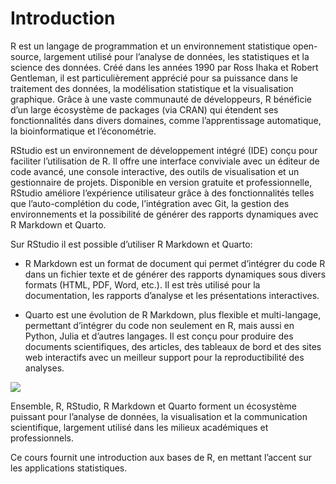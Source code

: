 # Introduction {.unnumbered}

R est un langage de programmation et un environnement statistique open-source, largement utilisé pour l'analyse de données, les statistiques et la science des données. Créé dans les années 1990 par Ross Ihaka et Robert Gentleman, il est particulièrement apprécié pour sa puissance dans le traitement des données, la modélisation statistique et la visualisation graphique. Grâce à une vaste communauté de développeurs, R bénéficie d'un large écosystème de packages (via CRAN) qui étendent ses fonctionnalités dans divers domaines, comme l’apprentissage automatique, la bioinformatique et l’économétrie.

RStudio est un environnement de développement intégré (IDE) conçu pour faciliter l’utilisation de R. Il offre une interface conviviale avec un éditeur de code avancé, une console interactive, des outils de visualisation et un gestionnaire de projets. Disponible en version gratuite et professionnelle, RStudio améliore l’expérience utilisateur grâce à des fonctionnalités telles que l’auto-complétion du code, l’intégration avec Git, la gestion des environnements et la possibilité de générer des rapports dynamiques avec R Markdown et Quarto.

Sur RStudio il est possible d'utiliser R Markdown et Quarto:

-   R Markdown est un format de document qui permet d’intégrer du code R dans un fichier texte et de générer des rapports dynamiques sous divers formats (HTML, PDF, Word, etc.). Il est très utilisé pour la documentation, les rapports d’analyse et les présentations interactives.

-   Quarto est une évolution de R Markdown, plus flexible et multi-langage, permettant d’intégrer du code non seulement en R, mais aussi en Python, Julia et d'autres langages. Il est conçu pour produire des documents scientifiques, des articles, des tableaux de bord et des sites web interactifs avec un meilleur support pour la reproductibilité des analyses.

![](./img/R_RStudio_LogoS.png)

Ensemble, R, RStudio, R Markdown et Quarto forment un écosystème puissant pour l’analyse de données, la visualisation et la communication scientifique, largement utilisé dans les milieux académiques et professionnels.

Ce cours fournit une introduction aux bases de R, en mettant l'accent sur les applications statistiques.